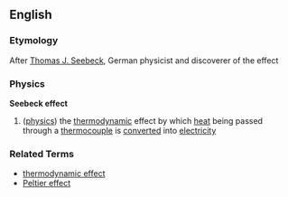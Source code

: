 == English ==
=== Etymology ===
After [[Seebeck|Thomas J. Seebeck]], German physicist and discoverer of the effect

=== Physics ===
'''Seebeck effect'''
# ([[physics]]) the [[thermodynamic]] effect by which [[heat]] being passed through a [[thermocouple]] is [[converted]] into [[electricity]]

=== Related Terms ===
*[[thermodynamic effect]]
*[[Peltier effect]]